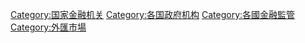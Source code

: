 [[Category:国家金融机关|Category:国家金融机关]]
[[Category:各国政府机构|Category:各国政府机构]]
[[Category:各國金融監管|Category:各國金融監管]]
[[Category:外匯市場|Category:外匯市場]]